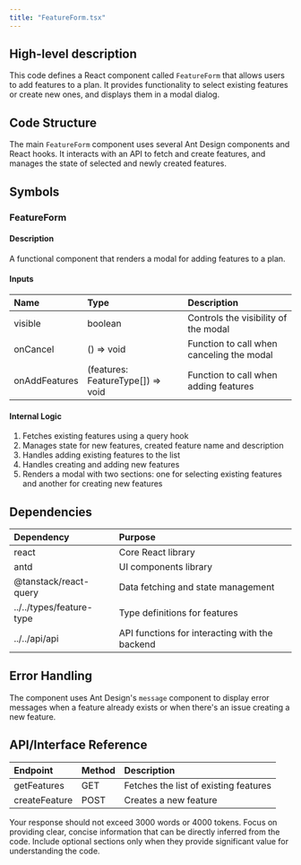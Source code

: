 ```yaml
---
title: "FeatureForm.tsx"
---
```


## High-level description
This code defines a React component called `FeatureForm` that allows users to add features to a plan. It provides functionality to select existing features or create new ones, and displays them in a modal dialog.

## Code Structure
The main `FeatureForm` component uses several Ant Design components and React hooks. It interacts with an API to fetch and create features, and manages the state of selected and newly created features.

## Symbols

### FeatureForm
#### Description
A functional component that renders a modal for adding features to a plan.

#### Inputs
| Name | Type | Description |
|:-----|:-----|:------------|
| visible | boolean | Controls the visibility of the modal |
| onCancel | () =&gt; void | Function to call when canceling the modal |
| onAddFeatures | (features: FeatureType[]) =&gt; void | Function to call when adding features |

#### Internal Logic
1. Fetches existing features using a query hook
2. Manages state for new features, created feature name and description
3. Handles adding existing features to the list
4. Handles creating and adding new features
5. Renders a modal with two sections: one for selecting existing features and another for creating new features

## Dependencies
| Dependency | Purpose |
|:-----------|:--------|
| react | Core React library |
| antd | UI components library |
| @tanstack/react-query | Data fetching and state management |
| ../../types/feature-type | Type definitions for features |
| ../../api/api | API functions for interacting with the backend |

## Error Handling
The component uses Ant Design's `message` component to display error messages when a feature already exists or when there's an issue creating a new feature.

## API/Interface Reference
| Endpoint | Method | Description |
|:---------|:-------|:------------|
| getFeatures | GET | Fetches the list of existing features |
| createFeature | POST | Creates a new feature |

Your response should not exceed 3000 words or 4000 tokens. Focus on providing clear, concise information that can be directly inferred from the code. Include optional sections only when they provide significant value for understanding the code.